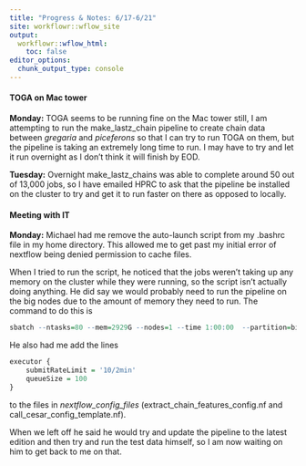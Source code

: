 ```yaml
---
title: "Progress & Notes: 6/17-6/21"
site: workflowr::wflow_site
output:
  workflowr::wflow_html:
    toc: false
editor_options:
  chunk_output_type: console
---
```


#### TOGA on Mac tower
**Monday:** TOGA seems to be running fine on the Mac tower still, I am attempting to run the make_lastz_chain pipeline to create chain data between *gregaria* and *piceferons* so that I can try to run TOGA on them, but the pipeline is taking an extremely long time to run. I may have to try and let it run overnight as I don't think it will finish by EOD.

**Tuesday:** Overnight make_lastz_chains was able to complete around 50 out of 13,000 jobs, so I have emailed HPRC to ask that the pipeline be installed on the cluster to try and get it to run faster on there as opposed to locally. 

#### Meeting with IT
**Monday:** Michael had me remove the auto-launch script from my .bashrc file in my home directory. This allowed me to get past my initial error of nextflow being denied permission to cache files.   

When I tried to run the script, he noticed that the jobs weren't taking up any memory on the cluster while they were running, so the script isn't actually doing anything. He did say we would probably need to run the pipeline on the big nodes due to the amount of memory they need to run. The command to do this is 

```r
sbatch --ntasks=80 --mem=2929G --nodes=1 --time 1:00:00  --partition=bigmem  run-toga.sh

```

He also had me add the lines 

```r
executor {
    submitRateLimit = '10/2min'
    queueSize = 100
}
```
to the files in *nextflow_config_files* (extract_chain_features_config.nf and call_cesar_config_template.nf).  

When we left off he said he would try and update the pipeline to the latest edition and then try and run the test data himself, so I am now waiting on him to get back to me on that. 
